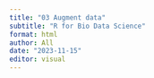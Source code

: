 ```yaml
---
title: "03 Augment data"
subtitle: "R for Bio Data Science"
format: html
author: All
date: "2023-11-15"
editor: visual
---
```


## 
